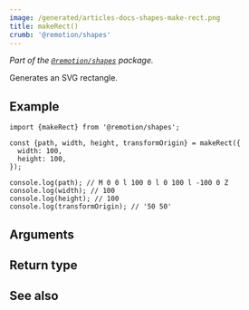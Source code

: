 ```yaml
---
image: /generated/articles-docs-shapes-make-rect.png
title: makeRect()
crumb: '@remotion/shapes'
---
```



_Part of the [`@remotion/shapes`](/docs/shapes) package._

Generates an SVG rectangle.

## Example

```tsx twoslash title="rect.ts"
import {makeRect} from '@remotion/shapes';

const {path, width, height, transformOrigin} = makeRect({
  width: 100,
  height: 100,
});

console.log(path); // M 0 0 l 100 0 l 0 100 l -100 0 Z
console.log(width); // 100
console.log(height); // 100
console.log(transformOrigin); // '50 50'
```

## Arguments

<ShapeOptions shape="rect" />

## Return type

<MakeShapeReturnType shape="rect" />

## See also

<MakeShapeSeeAlso shape="rect" />
